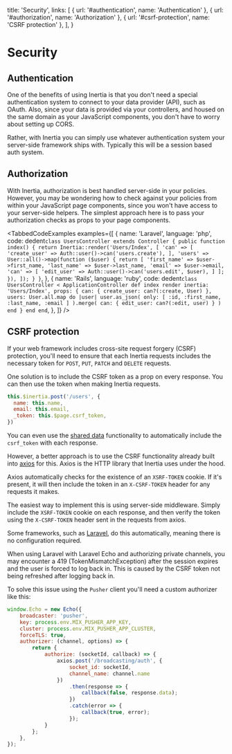 
  title: 'Security',
  links: [
    { url: '#authentication', name: 'Authentication' },
    { url: '#authorization', name: 'Authorization' },
    { url: '#csrf-protection', name: 'CSRF protection' },
  ],
}

# Security

## Authentication

One of the benefits of using Inertia is that you don't need a special authentication system to connect to your data provider (API), such as OAuth. Also, since your data is provided via your controllers, and housed on the same domain as your JavaScript components, you don't have to worry about setting up CORS.

Rather, with Inertia you can simply use whatever authentication system your server-side framework ships with. Typically this will be a session based auth system.

## Authorization

With Inertia, authorization is best handled server-side in your policies. However, you may be wondering how to check against your policies from within your JavaScript page components, since you won't have access to your server-side helpers. The simplest approach here is to pass your authorization checks as props to your page components.

<TabbedCodeExamples
  examples={[
    {
      name: 'Laravel',
      language: 'php',
      code: dedent`
        class UsersController extends Controller
        {
            public function index()
            {
                return Inertia::render('Users/Index', [
                    'can' => [
                        'create_user' => Auth::user()->can('users.create'),
                    ],
                    'users' => User::all()->map(function ($user) {
                        return [
                            'first_name' => $user->first_name,
                            'last_name' => $user->last_name,
                            'email' => $user->email,
                            'can' => [
                                'edit_user' => Auth::user()->can('users.edit', $user),
                            ]
                        ];
                    }),
                ]);
            }
        }
      `,
    },
    {
      name: 'Rails',
      language: 'ruby',
      code: dedent`
        class UsersController < ApplicationController
          def index
            render inertia: 'Users/Index', props: {
              can: {
                create_user: can?(:create, User)
              },
              users: User.all.map do |user|
                user.as_json(
                  only: [ :id, :first_name, :last_name, :email ]
                ).merge(
                  can: {
                    edit_user: can?(:edit, user)
                  }
                )
              end
            }
          end
        end
      `,
    },
  ]}
/>

## CSRF protection

If your web framework includes cross-site request forgery (CSRF) protection, you'll need to ensure that each Inertia requests includes the necessary token for `POST`, `PUT`, `PATCH` and `DELETE` requests.

One solution is to include the CSRF token as a prop on every response. You can then use the token when making Inertia requests.

```js
this.$inertia.post('/users', {
  name: this.name,
  email: this.email,
  _token: this.$page.csrf_token,
})
```

You can even use the <a href="/shared-data">shared data</a> functionality to automatically include the `csrf_token` with each response.

However, a better approach is to use the CSRF functionality already built into [axios](https://github.com/axios/axios) for this. Axios is the HTTP library that Inertia uses under the hood.

Axios automatically checks for the existence of an `XSRF-TOKEN` cookie. If it's present, it will then include the token in an `X-CSRF-TOKEN` header for any requests it makes.

The easiest way to implement this is using server-side middleware. Simply include the `XSRF-TOKEN` cookie on each response, and then verify the token using the `X-CSRF-TOKEN` header sent in the requests from axios.

Some frameworks, such as [Laravel](https://github.com/laravel/framework/blob/5.8/src/Illuminate/Foundation/Http/Middleware/VerifyCsrfToken.php#L176-L188), do this automatically, meaning there is no configuration required.

When using Laravel with Laravel Echo and authorizing private channels, you may encounter a 419 (TokenMismatchException) after the session expires and the user is forced to log back in. This is caused by the CSRF token not being refreshed after logging back in.

To solve this issue using the `Pusher` client you'll need a custom authorizer like this:

```js
window.Echo = new Echo({
    broadcaster: 'pusher',
    key: process.env.MIX_PUSHER_APP_KEY,
    cluster: process.env.MIX_PUSHER_APP_CLUSTER,
    forceTLS: true,
    authorizer: (channel, options) => {
        return {
            authorize: (socketId, callback) => {
                axios.post('/broadcasting/auth', {
                    socket_id: socketId,
                    channel_name: channel.name
                })
                    .then(response => {
                        callback(false, response.data);
                    })
                    .catch(error => {
                        callback(true, error);
                    });
            }
        };
    },
});
```

